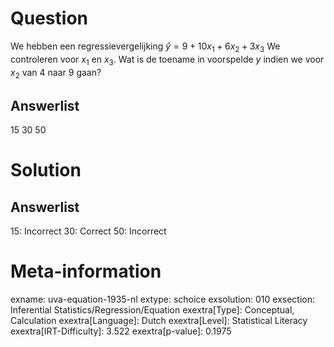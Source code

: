 Question
========

We hebben een regressievergelijking $\hat{y} = 9 + 10x_{1} +
6x_{2} + 3x_{3}$ We controleren voor *x*~1~ en *x*~3~. Wat is de
toename in voorspelde *y* indien we voor *x*~2~ van 4 naar 9 gaan?

Answerlist
----------

15
30
50

Solution
========

Answerlist
----------

15: Incorrect
30: Correct
50: Incorrect

Meta-information
================
exname: uva-equation-1935-nl
extype: schoice
exsolution: 010
exsection: Inferential Statistics/Regression/Equation
exextra[Type]: Conceptual, Calculation
exextra[Language]: Dutch
exextra[Level]: Statistical Literacy
exextra[IRT-Difficulty]: 3.522
exextra[p-value]: 0.1975
